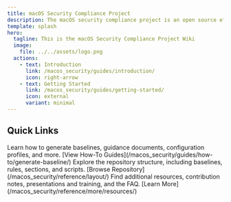 ```yaml
---
title: macOS Security Compliance Project
description: The macOS security compliance project is an open source effort to provide a programmatic approach to generating security guidance.
template: splash
hero:
  tagline: This is the macOS Security Compliance Project Wiki
  image:
    file: ../../assets/logo.png
  actions:
    - text: Introduction
      link: /macos_security/guides/introduction/
      icon: right-arrow
    - text: Getting Started
      link: /macos_security/guides/getting-started/
      icon: external
      variant: minimal
---
```



## Quick Links

<CardGrid cols={3}>
	<Card title="How To" icon="setting">
		Learn how to generate baselines, guidance documents, configuration profiles, and more.
		[View How-To Guides](/macos_security/guides/how-to/generate-baseline/)
	</Card>
	<Card title="Repository" icon="document">
		Explore the repository structure, including baselines, rules, sections, and scripts.
		[Browse Repository](/macos_security/reference/layout/)
	</Card>
	<Card title="More Information" icon="open-book">
		Find additional resources, contribution notes, presentations and training, and the FAQ.
		[Learn More](/macos_security/reference/more/resources/)
	</Card>
</CardGrid>
